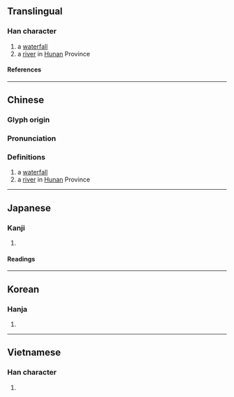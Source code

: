 {{character info/new}}
==Translingual==

===Han character===
{{Han char|rn=85|rad=水|as=13|sn=16|four=30137|canj=EITC,XEITC|ids=⿰氵廉}}

# a [[waterfall]]
# a [[river]] in [[Hunan]] Province

====References====
{{Han ref|kx=0654.200|dkj=18441|dj=1064.170|hdz=31763.050|uh=6FC2}}

----

==Chinese==
{{zh-forms}}

===Glyph origin===
{{Han etym}}
{{Han compound|水|廉|ls=psc|c1=s|c2=p|t1=water}}

===Pronunciation===
{{zh-pron
|m=lián
|c=lim4
|mn=liâm
|mc=
|oc=y
|ma=
|cat=n,pn
}}

===Definitions===
{{zh-hanzi}}

# a [[waterfall]]
# a [[river]] in [[Hunan]] Province

----

==Japanese==

===Kanji===
{{ja-kanji|grade=|rs=水13}}

# {{rfdef|ja|sort=水13}}

====Readings====
{{ja-readings
|on=れん, でん
|kun=うすい, まじえる
}}

----

==Korean==

===Hanja===
{{ko-hanja|hangeul=[[렴]]>[[염]]|eumhun=|rv=ryeom>yeom|mr=ryŏm>yŏm|y=lyem>yem}}

# {{rfdef|ko|sort=水13}}

----

==Vietnamese==

===Han character===
{{vi-readings|rs=水13|reading=nhèm}}

# {{rfdef|vi|sort=水13}}